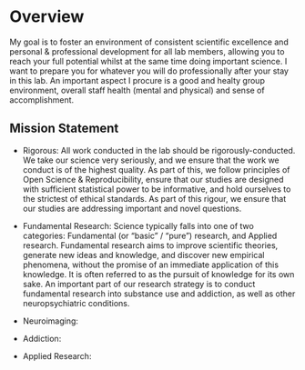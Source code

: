 # Overview {#over}

My goal is to foster an environment of consistent scientific excellence and personal & professional development for all lab members, allowing you to reach your full potential whilst at the same time doing important science. I want to prepare you for whatever you will do professionally after your stay in this lab. An important aspect I procure is a good and healty group environment, overall staff health (mental and physical) and sense of accomplishment. 


## Mission Statement

* Rigorous: All work conducted in the lab should be rigorously-conducted. We take our science very seriously, and we ensure that the work we conduct is of the highest quality. As part of this, we follow principles of Open Science & Reproducibility, ensure that our studies are designed with sufficient statistical power to be informative, and hold ourselves to the strictest of ethical standards. As part of this rigour, we ensure that our studies are addressing important and novel questions.

* Fundamental Research: Science typically falls into one of two categories: Fundamental (or “basic” / “pure”) research, and Applied research. Fundamental research aims to improve scientific theories, generate new ideas and knowledge, and discover new empirical phenomena, without the promise of an immediate application of this knowledge. It is often referred to as the pursuit of knowledge for its own sake. An important part of our research strategy is to conduct fundamental research into substance use and addiction, as well as other neuropsychiatric conditions.

* Neuroimaging:

* Addiction: 

* Applied Research: 
